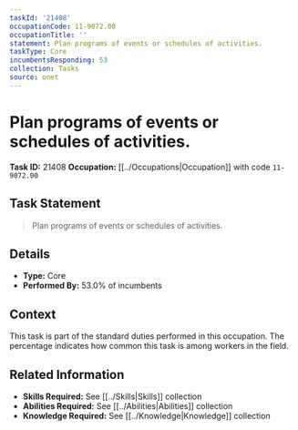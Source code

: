 ```yaml
---
taskId: '21408'
occupationCode: 11-9072.00
occupationTitle: ''
statement: Plan programs of events or schedules of activities.
taskType: Core
incumbentsResponding: 53
collection: Tasks
source: onet
---
```

# Plan programs of events or schedules of activities.

**Task ID:** 21408
**Occupation:** [[../Occupations|Occupation]] with code `11-9072.00`

## Task Statement

> Plan programs of events or schedules of activities.

## Details

- **Type:** Core
- **Performed By:** 53.0% of incumbents

## Context

This task is part of the standard duties performed in this occupation. The percentage indicates how common this task is among workers in the field.

## Related Information

- **Skills Required:** See [[../Skills|Skills]] collection
- **Abilities Required:** See [[../Abilities|Abilities]] collection
- **Knowledge Required:** See [[../Knowledge|Knowledge]] collection
